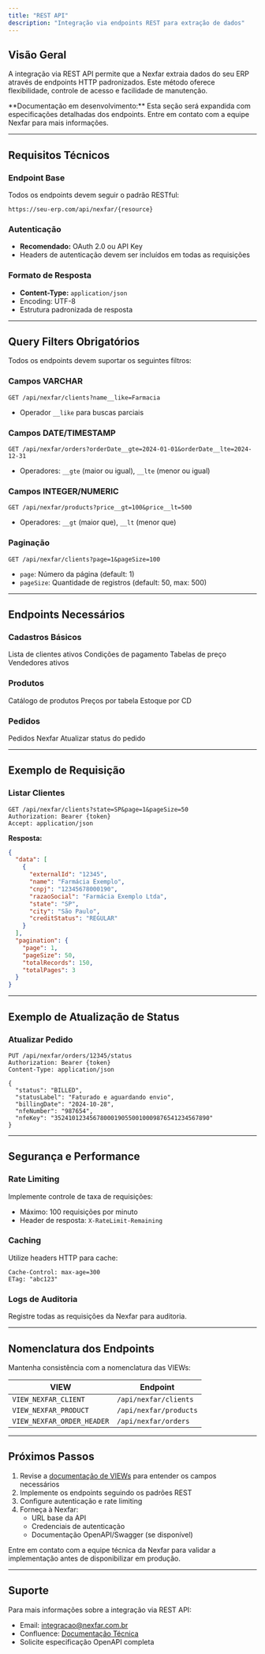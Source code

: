 ```yaml
---
title: "REST API"
description: "Integração via endpoints REST para extração de dados"
---
```


## Visão Geral

A integração via REST API permite que a Nexfar extraia dados do seu ERP através de endpoints HTTP padronizados. Este método oferece flexibilidade, controle de acesso e facilidade de manutenção.

<Note>
  **Documentação em desenvolvimento:** Esta seção será expandida com especificações detalhadas dos endpoints. Entre em contato com a equipe Nexfar para mais informações.
</Note>

---

## Requisitos Técnicos

### Endpoint Base

Todos os endpoints devem seguir o padrão RESTful:

```
https://seu-erp.com/api/nexfar/{resource}
```

### Autenticação

- **Recomendado:** OAuth 2.0 ou API Key
- Headers de autenticação devem ser incluídos em todas as requisições

### Formato de Resposta

- **Content-Type:** `application/json`
- Encoding: UTF-8
- Estrutura padronizada de resposta

---

## Query Filters Obrigatórios

Todos os endpoints devem suportar os seguintes filtros:

### Campos VARCHAR

```http
GET /api/nexfar/clients?name__like=Farmacia
```

- Operador `__like` para buscas parciais

### Campos DATE/TIMESTAMP

```http
GET /api/nexfar/orders?orderDate__gte=2024-01-01&orderDate__lte=2024-12-31
```

- Operadores: `__gte` (maior ou igual), `__lte` (menor ou igual)

### Campos INTEGER/NUMERIC

```http
GET /api/nexfar/products?price__gt=100&price__lt=500
```

- Operadores: `__gt` (maior que), `__lt` (menor que)

### Paginação

```http
GET /api/nexfar/clients?page=1&pageSize=100
```

- `page`: Número da página (default: 1)
- `pageSize`: Quantidade de registros (default: 50, max: 500)

---

## Endpoints Necessários

### Cadastros Básicos

<CardGroup cols={2}>
  <Card title="GET /nexfar/clients" icon="users">
    Lista de clientes ativos
  </Card>

  <Card title="GET /nexfar/payment-conditions" icon="credit-card">
    Condições de pagamento
  </Card>

  <Card title="GET /nexfar/price-groups" icon="tag">
    Tabelas de preço
  </Card>

  <Card title="GET /nexfar/sellers" icon="user-tie">
    Vendedores ativos
  </Card>
</CardGroup>

### Produtos

<CardGroup cols={2}>
  <Card title="GET /nexfar/products" icon="box">
    Catálogo de produtos
  </Card>

  <Card title="GET /nexfar/product-prices" icon="dollar-sign">
    Preços por tabela
  </Card>

  <Card title="GET /nexfar/product-stock" icon="warehouse">
    Estoque por CD
  </Card>
</CardGroup>

### Pedidos

<CardGroup cols={2}>
  <Card title="GET /nexfar/orders" icon="file-invoice">
    Pedidos Nexfar
  </Card>

  <Card title="PUT /nexfar/orders/:id/status" icon="refresh">
    Atualizar status do pedido
  </Card>
</CardGroup>

---

## Exemplo de Requisição

### Listar Clientes

```http
GET /api/nexfar/clients?state=SP&page=1&pageSize=50
Authorization: Bearer {token}
Accept: application/json
```

**Resposta:**

```json
{
  "data": [
    {
      "externalId": "12345",
      "name": "Farmácia Exemplo",
      "cnpj": "12345678000190",
      "razaoSocial": "Farmácia Exemplo Ltda",
      "state": "SP",
      "city": "São Paulo",
      "creditStatus": "REGULAR"
    }
  ],
  "pagination": {
    "page": 1,
    "pageSize": 50,
    "totalRecords": 150,
    "totalPages": 3
  }
}
```

---

## Exemplo de Atualização de Status

### Atualizar Pedido

```http
PUT /api/nexfar/orders/12345/status
Authorization: Bearer {token}
Content-Type: application/json

{
  "status": "BILLED",
  "statusLabel": "Faturado e aguardando envio",
  "billingDate": "2024-10-28",
  "nfeNumber": "987654",
  "nfeKey": "35241012345678000190550010009876541234567890"
}
```

---

## Segurança e Performance

### Rate Limiting

Implemente controle de taxa de requisições:

- Máximo: 100 requisições por minuto
- Header de resposta: `X-RateLimit-Remaining`

### Caching

Utilize headers HTTP para cache:

```http
Cache-Control: max-age=300
ETag: "abc123"
```

### Logs de Auditoria

Registre todas as requisições da Nexfar para auditoria.

---

## Nomenclatura dos Endpoints

Mantenha consistência com a nomenclatura das VIEWs:

| VIEW | Endpoint |
| --- | --- |
| `VIEW_NEXFAR_CLIENT` | `/api/nexfar/clients` |
| `VIEW_NEXFAR_PRODUCT` | `/api/nexfar/products` |
| `VIEW_NEXFAR_ORDER_HEADER` | `/api/nexfar/orders` |

---

## Próximos Passos

1. Revise a [documentação de VIEWs](/deployment/data-extraction/database-views) para entender os campos necessários
2. Implemente os endpoints seguindo os padrões REST
3. Configure autenticação e rate limiting
4. Forneça à Nexfar:
   - URL base da API
   - Credenciais de autenticação
   - Documentação OpenAPI/Swagger (se disponível)

<Warning>
  Entre em contato com a equipe técnica da Nexfar para validar a implementação antes de disponibilizar em produção.
</Warning>

---

## Suporte

Para mais informações sobre a integração via REST API:

- Email: integracao@nexfar.com.br
- Confluence: [Documentação Técnica](https://nexfar.atlassian.net/)
- Solicite especificação OpenAPI completa
